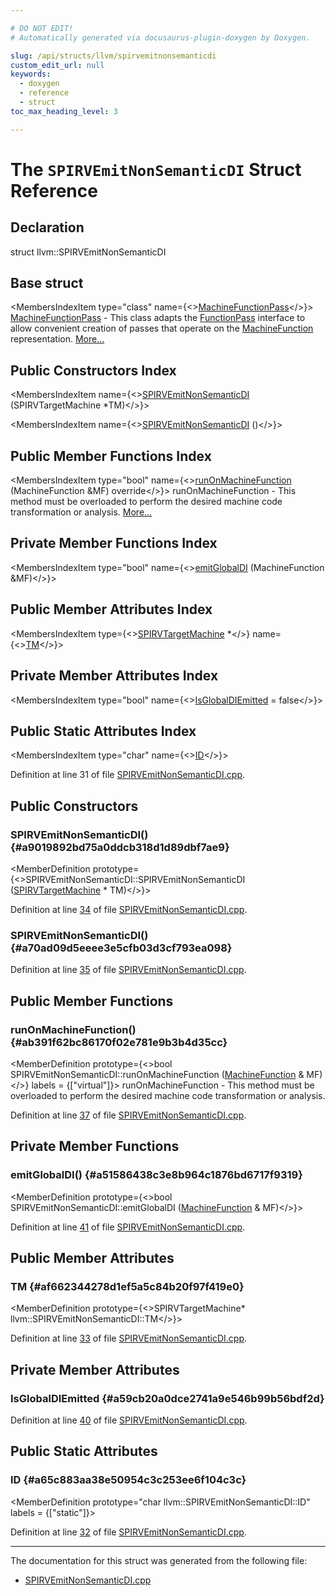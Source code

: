 ```yaml
---

# DO NOT EDIT!
# Automatically generated via docusaurus-plugin-doxygen by Doxygen.

slug: /api/structs/llvm/spirvemitnonsemanticdi
custom_edit_url: null
keywords:
  - doxygen
  - reference
  - struct
toc_max_heading_level: 3

---
```





# The `SPIRVEmitNonSemanticDI` Struct Reference

<DoxygenPage pluginConfig={pluginConfig}>



## Declaration

<CodeBlock>struct llvm::SPIRVEmitNonSemanticDI</CodeBlock>

## Base struct

<MembersIndex>

<MembersIndexItem
  type="class"
  name={<><a href="/docs/api/classes/llvm/machinefunctionpass">MachineFunctionPass</a></>}>
<a href="/docs/api/classes/llvm/machinefunctionpass">MachineFunctionPass</a> - This class adapts the <a href="/docs/api/classes/llvm/functionpass">FunctionPass</a> interface to allow convenient creation of passes that operate on the <a href="/docs/api/classes/llvm/machinefunction">MachineFunction</a> representation. <a href="/docs/api/classes/llvm/machinefunctionpass/#details">More...</a>
</MembersIndexItem>

</MembersIndex>

## Public Constructors Index

<MembersIndex>

<MembersIndexItem
  name={<><a href="#a9019892bd75a0ddcb318d1d89dbf7ae9">SPIRVEmitNonSemanticDI</a> (SPIRVTargetMachine &#42;TM)</>}>
</MembersIndexItem>

<MembersIndexItem
  name={<><a href="#a70ad09d5eeee3e5cfb03d3cf793ea098">SPIRVEmitNonSemanticDI</a> ()</>}>
</MembersIndexItem>

</MembersIndex>

## Public Member Functions Index

<MembersIndex>

<MembersIndexItem
  type="bool"
  name={<><a href="#ab391f62bc86170f02e781e9b3b4d35cc">runOnMachineFunction</a> (MachineFunction &amp;MF) override</>}>
runOnMachineFunction - This method must be overloaded to perform the desired machine code transformation or analysis. <a href="#ab391f62bc86170f02e781e9b3b4d35cc">More...</a>
</MembersIndexItem>

</MembersIndex>

## Private Member Functions Index

<MembersIndex>

<MembersIndexItem
  type="bool"
  name={<><a href="#a51586438c3e8b964c1876bd6717f9319">emitGlobalDI</a> (MachineFunction &amp;MF)</>}>
</MembersIndexItem>

</MembersIndex>

## Public Member Attributes Index

<MembersIndex>

<MembersIndexItem
  type={<><a href="/docs/api/classes/llvm/spirvtargetmachine">SPIRVTargetMachine</a> &#42;</>}
  name={<><a href="#af662344278d1ef5a5c84b20f97f419e0">TM</a></>}>
</MembersIndexItem>

</MembersIndex>

## Private Member Attributes Index

<MembersIndex>

<MembersIndexItem
  type="bool"
  name={<><a href="#a59cb20a0dce2741a9e546b99b56bdf2d">IsGlobalDIEmitted</a> = false</>}>
</MembersIndexItem>

</MembersIndex>

## Public Static Attributes Index

<MembersIndex>

<MembersIndexItem
  type="char"
  name={<><a href="#a65c883aa38e50954c3c253ee6f104c3c">ID</a></>}>
</MembersIndexItem>

</MembersIndex>


Definition at line 31 of file <a href="/docs/api/files/lib/lib/target/lib/target/spirv/spirvemitnonsemanticdi-cpp">SPIRVEmitNonSemanticDI.cpp</a>.

<SectionDefinition>

## Public Constructors

### SPIRVEmitNonSemanticDI() {#a9019892bd75a0ddcb318d1d89dbf7ae9}

<MemberDefinition
  prototype={<>SPIRVEmitNonSemanticDI::SPIRVEmitNonSemanticDI (<a href="/docs/api/classes/llvm/spirvtargetmachine">SPIRVTargetMachine</a> &#42; TM)</>}>

Definition at line <a href="/docs/api/files/lib/lib/target/lib/target/spirv/spirvemitnonsemanticdi-cpp/#l00034">34</a> of file <a href="/docs/api/files/lib/lib/target/lib/target/spirv/spirvemitnonsemanticdi-cpp">SPIRVEmitNonSemanticDI.cpp</a>.
</MemberDefinition>

### SPIRVEmitNonSemanticDI() {#a70ad09d5eeee3e5cfb03d3cf793ea098}

<MemberDefinition
  prototype="SPIRVEmitNonSemanticDI::SPIRVEmitNonSemanticDI ()">

Definition at line <a href="/docs/api/files/lib/lib/target/lib/target/spirv/spirvemitnonsemanticdi-cpp/#l00035">35</a> of file <a href="/docs/api/files/lib/lib/target/lib/target/spirv/spirvemitnonsemanticdi-cpp">SPIRVEmitNonSemanticDI.cpp</a>.
</MemberDefinition>

</SectionDefinition>

<SectionDefinition>

## Public Member Functions

### runOnMachineFunction() {#ab391f62bc86170f02e781e9b3b4d35cc}

<MemberDefinition
  prototype={<>bool SPIRVEmitNonSemanticDI::runOnMachineFunction (<a href="/docs/api/classes/llvm/machinefunction">MachineFunction</a> &amp; MF)</>}
  labels = {["virtual"]}>
runOnMachineFunction - This method must be overloaded to perform the desired machine code transformation or analysis.

Definition at line <a href="/docs/api/files/lib/lib/target/lib/target/spirv/spirvemitnonsemanticdi-cpp/#l00037">37</a> of file <a href="/docs/api/files/lib/lib/target/lib/target/spirv/spirvemitnonsemanticdi-cpp">SPIRVEmitNonSemanticDI.cpp</a>.
</MemberDefinition>

</SectionDefinition>

<SectionDefinition>

## Private Member Functions

### emitGlobalDI() {#a51586438c3e8b964c1876bd6717f9319}

<MemberDefinition
  prototype={<>bool SPIRVEmitNonSemanticDI::emitGlobalDI (<a href="/docs/api/classes/llvm/machinefunction">MachineFunction</a> &amp; MF)</>}>

Definition at line <a href="/docs/api/files/lib/lib/target/lib/target/spirv/spirvemitnonsemanticdi-cpp/#l00041">41</a> of file <a href="/docs/api/files/lib/lib/target/lib/target/spirv/spirvemitnonsemanticdi-cpp">SPIRVEmitNonSemanticDI.cpp</a>.
</MemberDefinition>

</SectionDefinition>

<SectionDefinition>

## Public Member Attributes

### TM {#af662344278d1ef5a5c84b20f97f419e0}

<MemberDefinition
  prototype={<>SPIRVTargetMachine&#42; llvm::SPIRVEmitNonSemanticDI::TM</>}>

Definition at line <a href="/docs/api/files/lib/lib/target/lib/target/spirv/spirvemitnonsemanticdi-cpp/#l00033">33</a> of file <a href="/docs/api/files/lib/lib/target/lib/target/spirv/spirvemitnonsemanticdi-cpp">SPIRVEmitNonSemanticDI.cpp</a>.
</MemberDefinition>

</SectionDefinition>

<SectionDefinition>

## Private Member Attributes

### IsGlobalDIEmitted {#a59cb20a0dce2741a9e546b99b56bdf2d}

<MemberDefinition
  prototype="bool llvm::SPIRVEmitNonSemanticDI::IsGlobalDIEmitted = false">

Definition at line <a href="/docs/api/files/lib/lib/target/lib/target/spirv/spirvemitnonsemanticdi-cpp/#l00040">40</a> of file <a href="/docs/api/files/lib/lib/target/lib/target/spirv/spirvemitnonsemanticdi-cpp">SPIRVEmitNonSemanticDI.cpp</a>.
</MemberDefinition>

</SectionDefinition>

<SectionDefinition>

## Public Static Attributes

### ID {#a65c883aa38e50954c3c253ee6f104c3c}

<MemberDefinition
  prototype="char llvm::SPIRVEmitNonSemanticDI::ID"
  labels = {["static"]}>

Definition at line <a href="/docs/api/files/lib/lib/target/lib/target/spirv/spirvemitnonsemanticdi-cpp/#l00032">32</a> of file <a href="/docs/api/files/lib/lib/target/lib/target/spirv/spirvemitnonsemanticdi-cpp">SPIRVEmitNonSemanticDI.cpp</a>.
</MemberDefinition>

</SectionDefinition>

<hr/>

The documentation for this struct was generated from the following file:

<ul>
<li><a href="/docs/api/files/lib/lib/target/lib/target/spirv/spirvemitnonsemanticdi-cpp">SPIRVEmitNonSemanticDI.cpp</a></li>
</ul>

</DoxygenPage>
